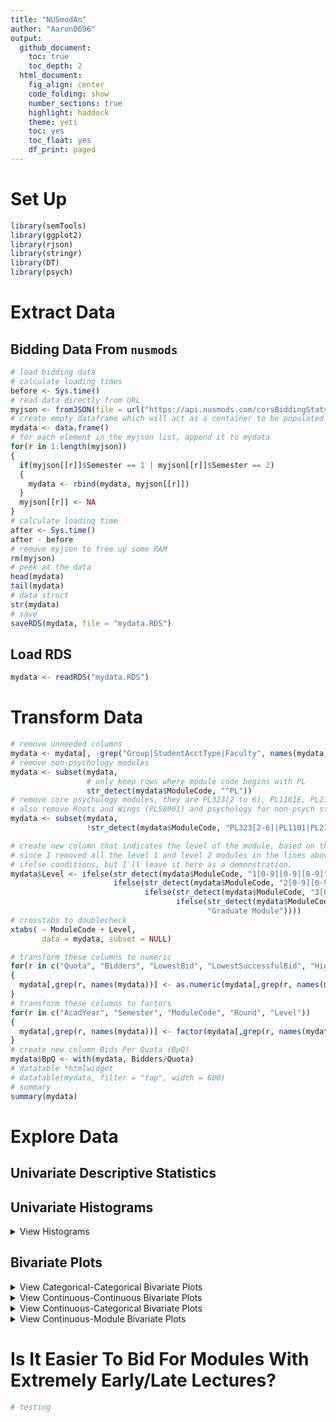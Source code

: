---
title: "NUSmodAn"
author: "Aaron0696"
output:
  github_document:
    toc: true
    toc_depth: 2
  html_document:
    fig_align: center
    code_folding: show
    number_sections: true
    highlight: haddock
    theme: yeti
    toc: yes
    toc_float: yes
    df_print: paged
---

# Set Up

```{r setup, warning = FALSE, message = FALSE}
library(semTools)
library(ggplot2)
library(rjson)
library(stringr)
library(DT)
library(psych)
```

# Extract Data

## Bidding Data From `nusmods`

```{r extract, eval = FALSE}
# load bidding data
# calculate loading times
before <- Sys.time()
# read data directly from URL
myjson <- fromJSON(file = url("https://api.nusmods.com/corsBiddingStatsRaw.json"))
# create empty dataframe which will act as a container to be populated with data
mydata <- data.frame()
# for each element in the myjson list, append it to mydata
for(r in 1:length(myjson))
{
  if(myjson[[r]]$Semester == 1 | myjson[[r]]$Semester == 2)
  {
    mydata <- rbind(mydata, myjson[[r]])
  }
  myjson[[r]] <- NA
}
# calculate loading time
after <- Sys.time()
after - before
# remove myjson to free up some RAM
rm(myjson)
# peek at the data
head(mydata)
tail(mydata)
# data struct
str(mydata)
# save
saveRDS(mydata, file = "mydata.RDS")
```

## Load RDS

```{r loadrds}
mydata <- readRDS("mydata.RDS")
```

# Transform Data

```{r transform1, fig.align = 'left'}
# remove unneeded columns
mydata <- mydata[, -grep("Group|StudentAcctType|Faculty", names(mydata))]
# remove non-psychology modules
mydata <- subset(mydata,
                 # only keep rows where module code begins with PL
                 str_detect(mydata$ModuleCode, "^PL"))
# remove core psychology modules, they are PL323[2 to 6], PL1101E, PL2131, PL2132.
# also remove Roots and Wings (PLS8001) and psychology for non-psych students (PLB1201)
mydata <- subset(mydata,
                 !str_detect(mydata$ModuleCode, "PL323[2-6]|PL1101|PL2131|PL2132|PLS|PLB"))

# create new column that indicates the level of the module, based on their module code
# since I removed all the level 1 and level 2 modules in the lines above, technically I dont require the first two
# ifelse conditions, but I'll leave it here as a demonstration.
mydata$Level <- ifelse(str_detect(mydata$ModuleCode, "1[0-9][0-9][0-9]"), "Level 1",
                       ifelse(str_detect(mydata$ModuleCode, "2[0-9][0-9][0-9]"), "Level 2",
                              ifelse(str_detect(mydata$ModuleCode, "3[0-9][0-9][0-9]"), "Level 3",
                                     ifelse(str_detect(mydata$ModuleCode, "4[0-9][0-9][0-9]"), "Level 4", 
                                            "Graduate Module"))))
# crosstabs to doublecheck
xtabs( ~ ModuleCode + Level, 
       data = mydata, subset = NULL)

# transform these columns to numeric
for(r in c("Quota", "Bidders", "LowestBid", "LowestSuccessfulBid", "HighestBid"))
{
  mydata[,grep(r, names(mydata))] <- as.numeric(mydata[,grep(r, names(mydata))])
}
# transform these columns to factors
for(r in c("AcadYear", "Semester", "ModuleCode", "Round", "Level"))
{
  mydata[,grep(r, names(mydata))] <- factor(mydata[,grep(r, names(mydata))])
}
# create new column Bids Per Quota (BpQ)
mydata$BpQ <- with(mydata, Bidders/Quota)
# datatable *htmlwidget
# datatable(mydata, filter = "top", width = 600)
# summary
summary(mydata)
```

# Explore Data

## Univariate Descriptive Statistics

## Univariate Histograms

<details>
  <summary>View Histograms</summary>

```{r explore1, warning = FALSE, eval = TRUE}
# plot the categorical variables
# note: I did not include ModuleCode in this exploratory graph because it has too many levels (83)
for(r in c("AcadYear", "Semester", "Round", "Level"))
{
  cat(paste0("Histogram Of ", r))
  
  plot(
    ggplot(data = mydata, aes_string(x = r, fill = r)) + 
  geom_histogram(stat = "count") + 
  ylab("Count") +
  ggtitle(paste0("Count of ", r)) +
  theme_classic() + 
  theme(axis.text.x = element_text(angle = 90, size = 10, vjust = -1),
        axis.title.x = element_blank())
  )
}
```

```{r explore2, warning = FALSE, eval = TRUE}
# plot the continuous variables
for(r in c("Quota", "Bidders", "LowestBid", "LowestSuccessfulBid", "HighestBid", "BpQ"))
{
  cat(paste0("Histogram Of ", r))
  
  plot(
    ggplot(data = mydata, aes_string(x = r, fill = r)) + 
  geom_histogram(bins = 90, fill = "violetred") + 
  ylab("Histogram") +
  ggtitle(paste0("Frequency of ", r)) +
  theme_classic() + 
  theme(axis.text.x = element_text(angle = 90, size = 10, vjust = -1),
        axis.title.x = element_text())
  )
}
```

</details>

## Bivariate Plots

<details>
  <summary>View Categorical-Categorical Bivariate Plots</summary>

### Categorical-Categorical

```{r explorecatcat, warning = FALSE, eval = FALSE}
# create vector to loop across
looper <- c("AcadYear", "Semester", "Round", "Level")
for(r in 1:length(looper))
{
  for(i in 1:length(looper))
  {
   # dont do anything if they are the same or the graph has been made before
   if(i == r | i < r)
   {
   } else {
     cat(paste0(looper[r]," ~ ",looper[i]))
     
     # create formula for xtabs
     tempform <- paste0("~ ", looper[r], " + ", looper[i])
     # temp is a dataframe that is only going to exist in this section
     # and overwritten with each loop
     temp <- as.data.frame(xtabs(eval(parse(text = tempform)),
                            data = mydata,
                            subset = NULL))
     plot(
       ggplot(data = temp, aes_string(x = looper[r], y = looper[i], fill = "Freq", label = "Freq")) +
         geom_tile() + 
         geom_text() + 
         scale_fill_gradient(low = "white", high = "violetred") + 
         theme_minimal() + 
         theme(axis.text.x = element_text(angle = 90, size = 10, vjust = -1))
     )
   }
  }
}
```

</details>

<details>
  <summary>View Continuous-Continuous Bivariate Plots</summary>

### Continuous-Continuous

```{r exploreconcon, warning = FALSE, eval = FALSE}
# create vector to loop across
looper <- c("Quota", "Bidders", "LowestBid", "LowestSuccessfulBid", "HighestBid", "BpQ")
for(r in 1:length(looper))
{
  for(i in 1:length(looper))
  {
   # dont do anything if they are the same or the graph has been made before
   if(i == r | i < r)
   {
   } else {
     cat(paste0(looper[r]," ~ ",looper[i]))
     # create formula for lm()
     tempform.std <- paste0("scale(", looper[i],")", " ~ ", "scale(", looper[r], ")")
     tempform <- paste0(looper[i], " ~ ", looper[r])
     # regress to get best fit line
     # standardized
     stdreg <- lm(eval(parse(text = tempform.std)),
               data = mydata)
     # unstandardized
     reg <- lm(eval(parse(text = tempform)),
               data = mydata)
     
     plot(
       ggplot(data = mydata, aes_string(x = looper[r], y = looper[i])) +
         geom_point(color = "violetred", size = 2, alpha = 0.5) +
         theme_classic() + 
         geom_abline(slope = reg$coefficients[2], intercept = reg$coefficients[1], lty = "dashed") + 
         geom_label(aes(x = Inf, y = Inf, label = paste0("Standardized Regression Coefficient = ",
                                                         round(stdreg$coefficients[2],3)),
                        hjust = 1, vjust = 1)) + 
         theme(axis.text.x = element_text(angle = 90, size = 10, vjust = -1))
     )
   }
  }
}


```

</details>

<details>
  <summary>View Continuous-Categorical Bivariate Plots</summary>

### Continuous-Categorical

```{r exploreconcat, warning = FALSE, eval = FALSE}
for(r in c("AcadYear", "Semester", "Round", "Level"))
{
  for(i in c("Quota", "Bidders", "LowestBid", "LowestSuccessfulBid", "HighestBid", "BpQ"))
  {
    cat(paste0(r," ~ ",i))
    # graph
    plot(
      ggplot(data = mydata, aes_string(x = r, y = i, fill = r)) + 
      geom_bar(stat = "identity") + 
      theme_classic() + 
      theme(legend.position = "none",
            axis.text.x = element_text(angle = 90, size = 10, vjust = -1))
    )
  }
}
```

</details>

<details>
  <summary>View Continuous-Module Bivariate Plots</summary>

### By Module

```{r exploremodule, fig.height = 12, warning = FALSE, eval = FALSE}
for(i in c("Quota", "Bidders", "LowestBid", "LowestSuccessfulBid", "HighestBid", "BpQ"))
{
  cat(paste0("ModuleCode"," ~ ",i))
  # graph
  plot(
    ggplot(data = mydata, aes_string(x = "ModuleCode", y = i, fill = "ModuleCode")) + 
      geom_bar(stat = "identity") + 
      theme_classic() + 
      theme(legend.position = "none",
            axis.text.x = element_text(angle = 90, size = 10, vjust = -1)) + 
      coord_flip()
  )
}
```

</details>

# Is It Easier To Bid For Modules With Extremely Early/Late Lectures?

```{r}
# testing
```

